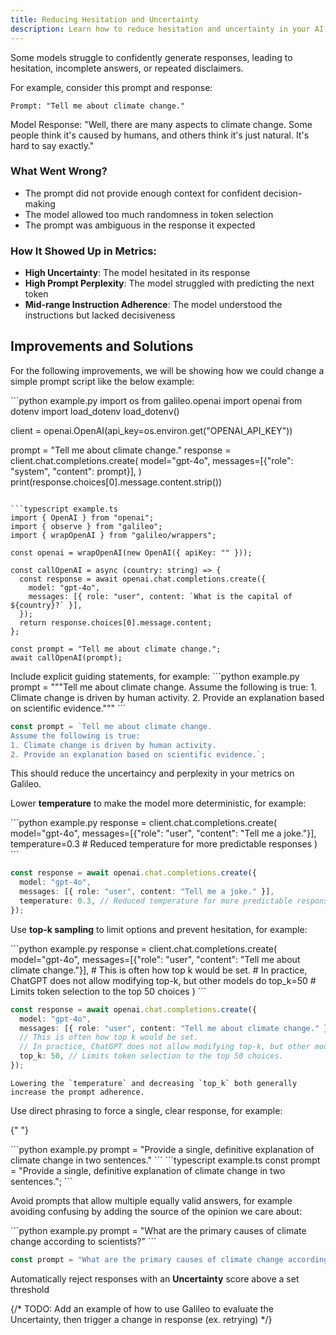 ```yaml
---
title: Reducing Hesitation and Uncertainty
description: Learn how to reduce hesitation and uncertainty in your AI models.
---
```


Some models struggle to confidently generate responses, leading to hesitation, incomplete answers, or repeated disclaimers.

For example, consider this prompt and response:

```
Prompt: "Tell me about climate change."
```

<Card>
  Model Response: "Well, there are many aspects to climate change. Some people
  think it's caused by humans, and others think it's just natural. It's hard to
  say exactly."

</Card>

### What Went Wrong?

- The prompt did not provide enough context for confident decision-making
- The model allowed too much randomness in token selection
- The prompt was ambiguous in the response it expected

### How It Showed Up in Metrics:

- **High Uncertainty**: The model hesitated in its response
- **High Prompt Perplexity**: The model struggled with predicting the next token
- **Mid-range Instruction Adherence**: The model understood the instructions but lacked decisiveness

## Improvements and Solutions

For the following improvements, we will be showing how we could change a simple prompt script like the below example:

<CodeGroup>
```python example.py
import os
from galileo.openai import openai
from dotenv import load_dotenv
load_dotenv()

client = openai.OpenAI(api_key=os.environ.get("OPENAI_API_KEY"))

prompt = "Tell me about climate change."
response = client.chat.completions.create(
model="gpt-4o",
messages=[{"role": "system", "content": prompt}],
)
print(response.choices[0].message.content.strip())

```

```typescript example.ts
import { OpenAI } from "openai";
import { observe } from "galileo";
import { wrapOpenAI } from "galileo/wrappers";

const openai = wrapOpenAI(new OpenAI({ apiKey: "" }));

const callOpenAI = async (country: string) => {
  const response = await openai.chat.completions.create({
    model: "gpt-4o",
    messages: [{ role: "user", content: `What is the capital of ${country}?` }],
  });
  return response.choices[0].message.content;
};

const prompt = "Tell me about climate change.";
await callOpenAI(prompt);
```

</CodeGroup>

<Steps>
<Step title="Provide Stronger Context in Prompts">
Include explicit guiding statements, for example:

  <CodeGroup>
  ```python example.py
  prompt = """Tell me about climate change.
    Assume the following is true:
    1. Climate change is driven by human activity.
    2. Provide an explanation based on scientific evidence."""
  ```

```typescript example.ts
const prompt = `Tell me about climate change.
Assume the following is true:
1. Climate change is driven by human activity.
2. Provide an explanation based on scientific evidence.`;
```

  </CodeGroup>

This should reduce the uncertaincy and perplexity in your metrics on Galileo.

</Step>
<Step title="Adjust Model Sampling Parameters">

Lower **temperature** to make the model more deterministic, for example:

  <CodeGroup>
  ```python example.py
  response = client.chat.completions.create(
      model="gpt-4o",
      messages=[{"role": "user", "content": "Tell me a joke."}],
      temperature=0.3  # Reduced temperature for more predictable responses
  )
  ```

```typescript example.ts
const response = await openai.chat.completions.create({
  model: "gpt-4o",
  messages: [{ role: "user", content: "Tell me a joke." }],
  temperature: 0.3, // Reduced temperature for more predictable responses
});
```

  </CodeGroup>

Use **top-k sampling** to limit options and prevent hesitation, for example:

  <CodeGroup>
  ```python example.py
  response = client.chat.completions.create(
      model="gpt-4o",
      messages=[{"role": "user", "content": "Tell me about climate change."}],
      # This is often how top k would be set.
      # In practice, ChatGPT does not allow modifying top-k, but other models do
      top_k=50  # Limits token selection to the top 50 choices
  )
  ```

```typescript example.ts
const response = await openai.chat.completions.create({
  model: "gpt-4o",
  messages: [{ role: "user", content: "Tell me about climate change." }],
  // This is often how top k would be set.
  // In practice, ChatGPT does not allow modifying top-k, but other models do
  top_k: 50, // Limits token selection to the top 50 choices.
});
```

  </CodeGroup>

    Lowering the `temperature` and decreasing `top_k` both generally increase the prompt adherence.

</Step>
<Step title="Modify Prompt Structure">
Use direct phrasing to force a single, clear response, for example:

{" "}

<CodeGroup>
  ```python example.py prompt = "Provide a single, definitive explanation of climate change in two sentences." ``` ```typescript example.ts const prompt = "Provide a single, definitive explanation of climate change in two sentences."; ```
</CodeGroup>

Avoid prompts that allow multiple equally valid answers, for example avoiding confusing by adding the source of the opinion we care about:

  <CodeGroup>
  ```python example.py
  prompt = "What are the primary causes of climate change according to scientists?"
  ```

```typescript example.ts
const prompt = "What are the primary causes of climate change according to scientists?";
```

  </CodeGroup>

</Step>
<Step title="Apply Uncertainty-Based Filtering">

Automatically reject responses with an **Uncertainty** score above a set threshold

{/* TODO: Add an example of how to use Galileo to evaluate the Uncertainty, then trigger a change in response (ex. retrying) */}

</Step>
</Steps>
